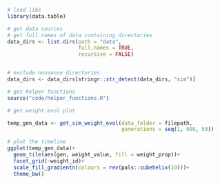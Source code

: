 

```r
# load libs
library(data.table)
```

```r
# get data sources
# get full names of data containing directories
data_dirs <- list.dirs(path = "data",
                       full.names = TRUE,
                       recursive = FALSE)


# exclude nonsense directories
data_dirs <- data_dirs[stringr::str_detect(data_dirs, "sim")]
```

```r
# get helper functions
source("code/helper_functions.R")

# get weight evol plot

temp_gen_data <- get_sim_weight_evol(data_folder = filepath,
                                     generations = seq(1, 999, 50))
```

```r
# plot the timeline
ggplot(temp_gen_data)+
  geom_tile(aes(gen, weight_value, fill = weight_prop))+
  facet_grid(~weight_id)+
  scale_fill_gradientn(colours = rev(pals::cubehelix(10)))+
  theme_bw()
```

